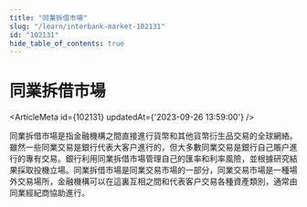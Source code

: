 ```yaml
---
title: "同業拆借市場"
slug: "/learn/interbank-market-102131"
id: "102131"
hide_table_of_contents: true
---
```



# 同業拆借市場

<ArticleMeta id={102131} updatedAt={'2023-09-26 13:59:00'} />
<div className='border-solid border-b border-t-0 my-4 border-[var(--ifm-color-gray-300)]' />

同業拆借市場是指金融機構之間直接進行貨幣和其他貨幣衍生品交易的全球網絡。雖然一些同業交易是銀行代表大客户進行的，但大多數同業交易是銀行自己賬户進行的專有交易。銀行利用同業拆借市場管理自己的匯率和利率風險，並根據研究結果採取投機立場。同業拆借市場是同業交易市場的一部分，同業交易市場是一種場外交易場所，金融機構可以在這裏互相之間和代表客户交易各種資產類別，通常由同業經紀商協助進行。
